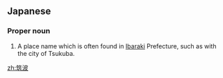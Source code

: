 ==Japanese==
{{ja-kanjitab|筑|波}}

===Proper noun===
{{ja-pos|proper noun|つくば}}

# A place name which is often found in [[Ibaraki]] Prefecture, such as with the city of Tsukuba.

[[zh:筑波]]